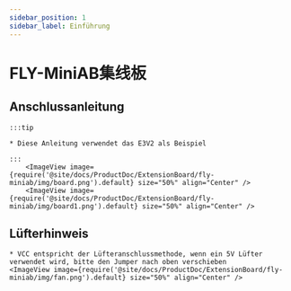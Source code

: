 ```yaml
---
sidebar_position: 1
sidebar_label: Einführung
---
```



# FLY-MiniAB集线板

## Anschlussanleitung

    :::tip

    * Diese Anleitung verwendet das E3V2 als Beispiel

    :::
        <ImageView image={require('@site/docs/ProductDoc/ExtensionBoard/fly-miniab/img/board.png').default} size="50%" align="Center" />
        <ImageView image={require('@site/docs/ProductDoc/ExtensionBoard/fly-miniab/img/board1.png').default} size="50%" align="Center" />

## Lüfterhinweis
    * VCC entspricht der Lüfteranschlussmethode, wenn ein 5V Lüfter verwendet wird, bitte den Jumper nach oben verschieben 
    <ImageView image={require('@site/docs/ProductDoc/ExtensionBoard/fly-miniab/img/fan.png').default} size="50%" align="Center" />